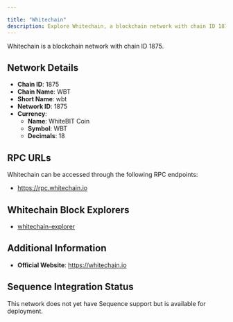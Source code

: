 ```yaml
---

title: "Whitechain"
description: Explore Whitechain, a blockchain network with chain ID 1875. Learn about its native currency, WhiteBIT Coin, and how to interact with the network.
---
```




Whitechain is a blockchain network with chain ID 1875.

## Network Details

- **Chain ID**: 1875
- **Chain Name**: WBT
- **Short Name**: wbt
- **Network ID**: 1875
- **Currency**: 
  - **Name**: WhiteBIT Coin
  - **Symbol**: WBT
  - **Decimals**: 18

## RPC URLs

Whitechain can be accessed through the following RPC endpoints:

- https://rpc.whitechain.io

## Whitechain Block Explorers

- [whitechain-explorer](https://explorer.whitechain.io)

## Additional Information

- **Official Website**: https://whitechain.io

## Sequence Integration Status

This network does not yet have Sequence support but is available for deployment.
